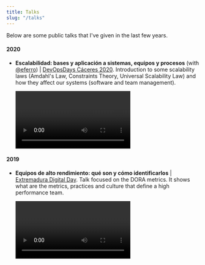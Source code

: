 ```yaml
---
title: Talks
slug: "/talks"
---
```



Below are some public talks that I've given in the last few years.

#### 2020

* **Escalabilidad: bases y aplicación a sistemas, equipos y procesos** (with [@eferro](https://twitter.com/eferro)) | [DevOpsDays Cáceres 2020](https://devopsdays.cc/). Introduction to some scalability laws (Amdahl's Law, Constraints Theory, Universal Scalability Law) and how they affect our systems (software and team management).

    <Video url="https://www.youtube.com/embed/yPqHK5fjJ10" title="Escalabilidad: bases y aplicación a sistemas, equipos y procesos"/>


#### 2019

* **Equipos de alto rendimiento: qué son y cómo identificarlos** | [Extremadura Digital Day](https://extremaduradigitalday.com/). Talk focused on the DORA metrics. It shows what are the metrics, practices and culture that define a high performance team.

    <Video url="https://www.youtube.com/embed/Eqwy6w2RYUk" title="Equipos de alto rendmiento: qué son y cómo identificarlos"/>
